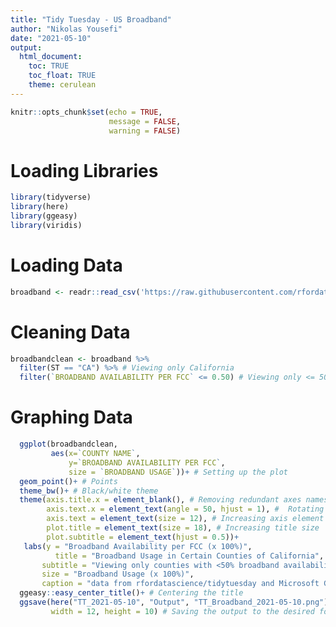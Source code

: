```yaml
---
title: "Tidy Tuesday - US Broadband"
author: "Nikolas Yousefi"
date: "2021-05-10"
output: 
  html_document:
    toc: TRUE
    toc_float: TRUE
    theme: cerulean
---
```


```r
knitr::opts_chunk$set(echo = TRUE,
                      message = FALSE,
                      warning = FALSE)
```

# Loading Libraries
```r
library(tidyverse)
library(here)
library(ggeasy)
library(viridis)
```

# Loading Data
```r
broadband <- readr::read_csv('https://raw.githubusercontent.com/rfordatascience/tidytuesday/master/data/2021/2021-05-11/broadband.csv')
```

# Cleaning Data
```r
broadbandclean <- broadband %>% 
  filter(ST == "CA") %>% # Viewing only California
  filter(`BROADBAND AVAILABILITY PER FCC` <= 0.50) # Viewing only <= 50%
```

# Graphing Data
```r
  ggplot(broadbandclean, 
         aes(x=`COUNTY NAME`, 
             y=`BROADBAND AVAILABILITY PER FCC`, 
             size = `BROADBAND USAGE`))+ # Setting up the plot
  geom_point()+ # Points
  theme_bw()+ # Black/white theme
  theme(axis.title.x = element_blank(), # Removing redundant axes names
        axis.text.x = element_text(angle = 50, hjust = 1), #  Rotating x axis text for easier reading
        axis.text = element_text(size = 12), # Increasing axis element text size
        plot.title = element_text(size = 18), # Increasing title size
        plot.subtitle = element_text(hjust = 0.5))+
   labs(y = "Broadband Availability per FCC (x 100%)",
          title = "Broadband Usage in Certain Counties of California",
       subtitle = "Viewing only counties with <50% broadband availability",
       size = "Broadband Usage (x 100%)",
       caption = "data from rfordatascience/tidytuesday and Microsoft GitHub")+ # Adding labels and captions
  ggeasy::easy_center_title()+ # Centering the title
  ggsave(here("TT_2021-05-10", "Output", "TT_Broadband_2021-05-10.png"),
         width = 12, height = 10) # Saving the output to the desired folder at a specific size
```


